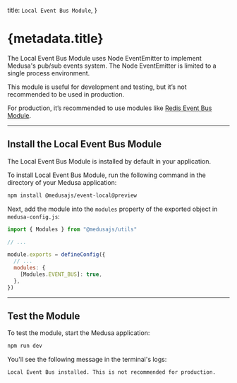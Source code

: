   title: `Local Event Bus Module`,
}

# {metadata.title}

The Local Event Bus Module uses Node EventEmitter to implement Medusa's pub/sub events system. The Node EventEmitter is limited to a single process environment.

This module is useful for development and testing, but it’s not recommended to be used in production.

For production, it’s recommended to use modules like [Redis Event Bus Module](../redis/page.mdx).

---

## Install the Local Event Bus Module

<Note>

The Local Event Bus Module is installed by default in your application.

</Note>

To install Local Event Bus Module, run the following command in the directory of your Medusa application:

```bash npm2yarn
npm install @medusajs/event-local@preview
```

Next, add the module into the `modules` property of the exported object in `medusa-config.js`:

```js title="medusa-config.js"
import { Modules } from "@medusajs/utils"

// ...

module.exports = defineConfig({
  // ...
  modules: {
    [Modules.EVENT_BUS]: true,
  },
})
```

---

## Test the Module

To test the module, start the Medusa application:

```bash npm2yarn
npm run dev
```

You'll see the following message in the terminal's logs:

```bash noCopy noReport
Local Event Bus installed. This is not recommended for production.
```

